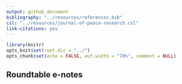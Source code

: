 ```yaml
---
output: github_document
bibliography: "../resources/references.bib" 
csl: "../resources/journal-of-peace-research.csl"
link-citations: yes
---
```


```r
library(knitr)
opts_knit$set(root.dir = "../")
opts_chunk$set(echo = FALSE, out.width = "70%", comment = NULL)
```

## Roundtable e-notes


